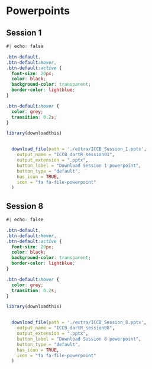 # Powerpoints {.unnumbered}

## Session 1

::: download_btn
```css
#| echo: false

.btn-default,
.btn-default:hover,
.btn-default:active {
  font-size: 20px;
  color: black;
  background-color: transparent;
  border-color: lightblue;
}

.btn-default:hover {
  color: grey;
  transition: 0.2s;
}

```

```r
library(downloadthis)


  download_file(path = './extra/ICCB_Session_1.pptx',
    output_name = "ICCB_dartR_session01",
    output_extension = ".pptx",
    button_label = "Download Session 1 powerpoint",
    button_type = "default",
    has_icon = TRUE,
    icon = "fa fa-file-powerpoint"
  )

```
:::

## Session 8


::: download_btn
```css
#| echo: false

.btn-default,
.btn-default:hover,
.btn-default:active {
  font-size: 20px;
  color: black;
  background-color: transparent;
  border-color: lightblue;
}

.btn-default:hover {
  color: grey;
  transition: 0.2s;
}

```

```r
library(downloadthis)


  download_file(path = './extra/ICCB_Session_8.pptx',
    output_name = "ICCB_dartR_session08",
    output_extension = ".pptx",
    button_label = "Download Session 8 powerpoint",
    button_type = "default",
    has_icon = TRUE,
    icon = "fa fa-file-powerpoint"
  )

```
:::

